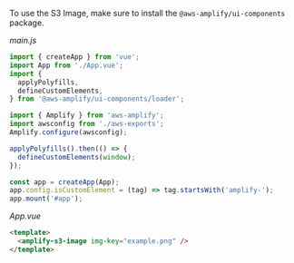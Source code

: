 To use the S3 Image, make sure to install the `@aws-amplify/ui-components` package.

_main.js_

```js
import { createApp } from 'vue';
import App from './App.vue';
import {
  applyPolyfills,
  defineCustomElements,
} from '@aws-amplify/ui-components/loader';

import { Amplify } from 'aws-amplify';
import awsconfig from './aws-exports';
Amplify.configure(awsconfig);

applyPolyfills().then(() => {
  defineCustomElements(window);
});

const app = createApp(App);
app.config.isCustomElement = (tag) => tag.startsWith('amplify-');
app.mount('#app');
```

_App.vue_

```html
<template>
  <amplify-s3-image img-key="example.png" />
</template>
```
